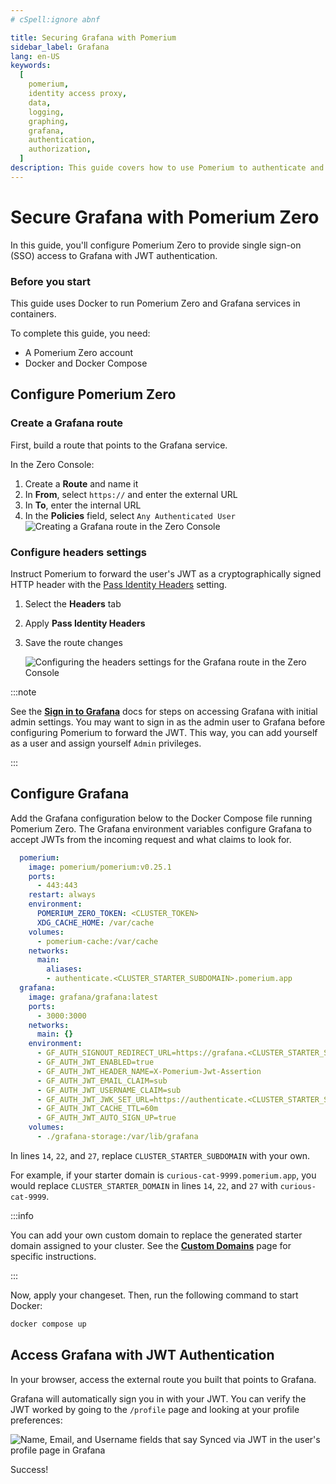 ```yaml
---
# cSpell:ignore abnf

title: Securing Grafana with Pomerium
sidebar_label: Grafana
lang: en-US
keywords:
  [
    pomerium,
    identity access proxy,
    data,
    logging,
    graphing,
    grafana,
    authentication,
    authorization,
  ]
description: This guide covers how to use Pomerium to authenticate and authorize users of Grafana.
---
```



# Secure Grafana with Pomerium Zero

In this guide, you'll configure Pomerium Zero to provide single sign-on (SSO) access to Grafana with JWT authentication.

### Before you start

This guide uses Docker to run Pomerium Zero and Grafana services in containers.

To complete this guide, you need:

- A Pomerium Zero account
- Docker and Docker Compose

## Configure Pomerium Zero

### Create a Grafana route

First, build a route that points to the Grafana service.

In the Zero Console:

1. Create a **Route** and name it
2. In **From**, select `https://` and enter the external URL
3. In **To**, enter the internal URL
4. In the **Policies** field, select `Any Authenticated User`
    ![Creating a Grafana route in the Zero Console](./img/grafana/grafana-create-route.gif)

### Configure headers settings

Instruct Pomerium to forward the user's JWT as a cryptographically signed HTTP header with the [Pass Identity Headers](/docs/reference/routes/pass-identity-headers-per-route) setting.

1. Select the **Headers** tab
1. Apply **Pass Identity Headers**
1. Save the route changes

    ![Configuring the headers settings for the Grafana route in the Zero Console](./img/grafana/pass-identity-headers.png)

:::note

See the [**Sign in to Grafana**](https://grafana.com/docs/grafana/latest/setup-grafana/sign-in-to-grafana/) docs for steps on accessing Grafana with initial admin settings. You may want to sign in as the admin user to Grafana before configuring Pomerium to forward the JWT. This way, you can add yourself as a user and assign yourself `Admin` privileges.

:::

## Configure Grafana

Add the Grafana configuration below to the Docker Compose file running Pomerium Zero. The Grafana environment variables configure Grafana to accept JWTs from the incoming request and what claims to look for.

```yaml title="docker-compose.yaml" {14,22,27} showLineNumbers
  pomerium:
    image: pomerium/pomerium:v0.25.1
    ports:
      - 443:443
    restart: always
    environment:
      POMERIUM_ZERO_TOKEN: <CLUSTER_TOKEN>
      XDG_CACHE_HOME: /var/cache
    volumes:
      - pomerium-cache:/var/cache
    networks:
      main:
        aliases:
        - authenticate.<CLUSTER_STARTER_SUBDOMAIN>.pomerium.app
  grafana:
    image: grafana/grafana:latest
    ports:
      - 3000:3000
    networks:
      main: {}
    environment:
      - GF_AUTH_SIGNOUT_REDIRECT_URL=https://grafana.<CLUSTER_STARTER_SUBDOMAIN>.pomerium.app/.pomerium/sign_out
      - GF_AUTH_JWT_ENABLED=true
      - GF_AUTH_JWT_HEADER_NAME=X-Pomerium-Jwt-Assertion
      - GF_AUTH_JWT_EMAIL_CLAIM=sub
      - GF_AUTH_JWT_USERNAME_CLAIM=sub
      - GF_AUTH_JWT_JWK_SET_URL=https://authenticate.<CLUSTER_STARTER_SUBDOMAIN>.pomerium.app/.well-known/pomerium/jwks.json
      - GF_AUTH_JWT_CACHE_TTL=60m
      - GF_AUTH_JWT_AUTO_SIGN_UP=true
    volumes:
      - ./grafana-storage:/var/lib/grafana
```

In lines `14`, `22`, and `27`, replace `CLUSTER_STARTER_SUBDOMAIN` with your own.

For example, if your starter domain is `curious-cat-9999.pomerium.app`, you would replace `CLUSTER_STARTER_DOMAIN` in lines `14`, `22`, and `27` with `curious-cat-9999`.

:::info

You can add your own custom domain to replace the generated starter domain assigned to your cluster. See the [**Custom Domains**](/docs/capabilities/custom-domains) page for specific instructions.

:::

Now, apply your changeset. Then, run the following command to start Docker:

```bash
docker compose up
```

## Access Grafana with JWT Authentication

In your browser, access the external route you built that points to Grafana.

Grafana will automatically sign you in with your JWT. You can verify the JWT worked by going to the `/profile` page and looking at your profile preferences:

![Name, Email, and Username fields that say Synced via JWT in the user's profile page in Grafana](./img/grafana/pz-grafana-user-preferences.png)

Success!
